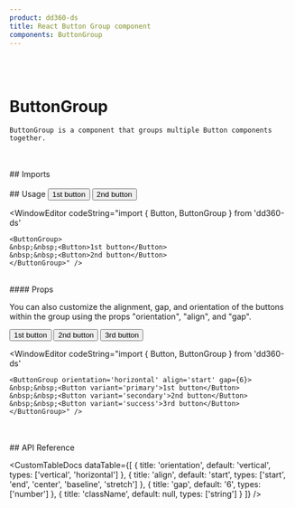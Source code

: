 ```yaml
---
product: dd360-ds
title: React Button Group component
components: ButtonGroup
---
```


<br />
<br />

# <span name="floating-nav">ButtonGroup</span>

    ButtonGroup is a component that groups multiple Button components together.

<br />
<br />
## <span name="floating-nav">Imports</span>

<WindowEditor codeString="import { ButtonGroup } from 'dd360-ds'" />
<WindowEditor codeString="import { ButtonGroup } from 'dd360-ds/Buttons'" />
<WindowEditor codeString="import ButtonGroup from 'dd360-ds/ButtonGroup'" />

<br />
<br />
## <span name="floating-nav">Usage</span>

<ContainerComponentDoc className="gap-y-2">
    <ButtonGroup>
        <Button>1st button</Button>
        <Button>2nd button</Button>
    </ButtonGroup>
</ContainerComponentDoc>

<WindowEditor
    codeString="import { Button, ButtonGroup } from 'dd360-ds'

    <ButtonGroup>
    &nbsp;&nbsp;<Button>1st button</Button>
    &nbsp;&nbsp;<Button>2nd button</Button>
    </ButtonGroup>" />

<br />
#### <span name="floating-nav">Props</span>

You can also customize the alignment, gap, and orientation of the buttons within the group using the props "orientation", "align", and "gap".

<ContainerComponentDoc className="gap-y-2">
    <ButtonGroup orientation="horizontal" align="start" gap={6}>
        <Button variant="primary">1st button</Button>
        <Button variant="secondary">2nd button</Button>
        <Button variant="success">3rd button</Button>
    </ButtonGroup>
</ContainerComponentDoc>

<WindowEditor
    codeString="import { Button, ButtonGroup } from 'dd360-ds'

    <ButtonGroup orientation='horizontal' align='start' gap={6}>
    &nbsp;&nbsp;<Button variant='primary'>1st button</Button>
    &nbsp;&nbsp;<Button variant='secondary'>2nd button</Button>
    &nbsp;&nbsp;<Button variant='success'>3rd button</Button>
    </ButtonGroup>" />

<br />
<br />
## <span name="floating-nav">API Reference</span>

<CustomTableDocs
    dataTable={[
        { title: 'orientation', default: 'vertical', types: ['vertical', 'horizontal'] },
        { title: 'align', default: 'start', types: ['start', 'end', 'center', 'baseline', 'stretch'] },
        { title: 'gap', default: '6', types: ['number'] },
        { title: 'className', default: null, types: ['string'] }
    ]}
/>
